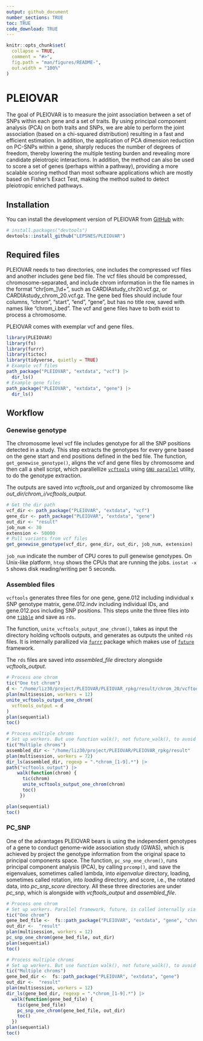```yaml
---
output: github_document
number_sections: TRUE
toc: TRUE
code_download: TRUE
---
```


<!-- README.md is generated from README.Rmd. Please edit that file -->

```r
knitr::opts_chunk$set(
  collapse = TRUE,
  comment = "#>",
  fig.path = "man/figures/README-",
  out.width = "100%"
)
```

# PLEIOVAR

<!-- badges: start -->
<!-- badges: end -->

The goal of PLEIOVAR is to measure the joint association between a set of SNPs within each gene and a set of traits.  By using principal component analysis (PCA) on both traits and SNPs, we are able to perform the joint association (based on a chi-squared distribution) resulting in a fast and efficient estimation.  In addition, the application of PCA dimension reduction on PC-SNPs within a gene, sharply reduces the number of degrees of freedom, thereby lowering the multiple testing burden and revealing more candidate pleiotropic interactions.   In addition, the method can also be used to score a set of genes (perhaps within a pathway), providing a more scalable scoring method than most software applications which are mostly based on Fisher’s Exact Test, making the method suited to detect pleiotropic enriched pathways.

## Installation

You can install the development version of PLEIOVAR from [GitHub](https://github.com/) with:

``` r
# install.packages("devtools")
devtools::install_github("LEPSNES/PLEIOVAR")
```

## Required files

PLEIOVAR needs to two directories, one includes the compressed vcf files and another includes gene bed file. The vcf files should be compressed, chromosome-separated, and include chrom information in the file names in the format "chr[om_]\\d+", such as CARDIAstudy_chr20.vcf.gz, or CARDIAstudy_chrom_20.vcf.gz. The gene bed files should include four columns, "chrom", "start", "end", "gene", but has no title row, saved with names like "chrom_i.bed". The vcf and gene files have to both exist to process a chromosome.


PLEIOVAR comes with exemplar vcf and gene files.

```r
library(PLEIOVAR)
library(fs)
library(furrr)
library(tictoc)
library(tidyverse, quietly = TRUE)
# Example vcf files
path_package("PLEIOVAR", "extdata", "vcf") |> 
  dir_ls()
# Example gene files
path_package("PLEIOVAR", "extdata", "gene") |> 
  dir_ls()
```

## Workflow

### Genewise genotype

The chromosome level vcf file includes genotype for all the SNP positions detected in a study. This step extracts the genotypes for every gene based on the gene start and end positions defined in the bed file. The function, `get_genewise_genotype()`, aligns the vcf and gene files by chromosome and then call a shell script, which parallellize [`vcftools`](https://vcftools.github.io/man_latest.html)  using [`GNU parallel`](https://www.gnu.org/software/parallel/) utility, to do the genotype extraction. 

The outputs are saved into *vcftools_out* and organized by chromosome like *out_dir/chrom_i/vcftools_output*.

```r
# Get the dir path
vcf_dir <- path_package("PLEIOVAR", "extdata", "vcf")
gene_dir <- path_package("PLEIOVAR", "extdata", "gene")
out_dir <- "result"
job_num <- 30
extension <- 50000
# Pull variants from vcf files
get_genewise_genotype(vcf_dir, gene_dir, out_dir, job_num, extension)
```

`job_num` indicate the number of CPU cores to pull genewise genotypes. On Unix-like platform, `htop` shows the CPUs that are running the jobs. `iostat -x 5` shows disk reading/writing per 5 seconds. 

### Assembled files

`vcftools` generates three files for one gene, gene.012 including individual x SNP genotype matrix, gene.012.indv including individual IDs, and gene.012.pos including SNP positions. This steps unite the three files into one [`tibble`](https://tibble.tidyverse.org/) and save as `rds`. 

The function, `unite_vcftools_output_one_chrom()`, takes as input the directory holding vcftools outputs, and generates as outputs the united `rds` files. It is internally parallized via [`furrr`](https://furrr.futureverse.org/) package which makes use of [`future`](https://future.futureverse.org/) framework. 

The `rds` files are saved into *assembled_file* directory alongside *vcftools_output*. 

```r
# Process one chrom
tic("One tst chrom")
d <- "/home/liz30/project/PLEIOVAR/PLEIOVAR_rpkg/result/chrom_20/vcftools_output"
plan(multisession, workers = 12)
unite_vcftools_output_one_chrom(
  vcftools_output = d
)
plan(sequential)
toc()

# Process multiple chroms
# Set up workers. But use function walk(), not future_walk(), to avoid double paralleling at both chrom and gene levels.
tic("Multiple chroms")
assembled_dir <- "/home/liz30/project/PLEIOVAR/PLEIOVAR_rpkg/result"
plan(multisession, workers = 72)
dir_ls(assembled_dir, regexp = ".*chrom_[1-9].*") |>
path("vcftools_output") |>
    walk(function(chrom) {
      tic(chrom)
      unite_vcftools_output_one_chrom(chrom)
      toc()
     })

plan(sequential)
toc()

```

### PC_SNP

One of the advantages PLEIOVAR bears is using the independent genotypes of a gene to conduct genome-wide association study (GWAS), which is achieved by project the genotype information from the original space to principal components space. The function, `pc_snp_one_chrom()`, runs principal component analysis (PCA), by calling `prcomp()`, and save the eigenvalues, sometimes called lambda, into *eigenvalue* directory, loading, sometimes called rotation, into *loading* directory, and score, i.e., the rotated data, into *pc_snp_score* directory. All these three directories are under *pc_snp*, which is alongside with *vcftools_output* and *assembled_file*. 


```r
# Process one chrom
# Set up workers. Parallel framework, future, is called internally via furrr
tic("One chrom")
gene_bed_file <-  fs::path_package("PLEIOVAR", "extdata", "gene", "chrom_20.bed")
out_dir <-  "result"
plan(multisession, workers = 12)
pc_snp_one_chrom(gene_bed_file, out_dir)
plan(sequential)
toc()

# Process multiple chroms
# Set up workers. But use function walk(), not future_walk(), to avoid double paralleling at both chrom and gene levels.
tic("Multiple chroms")
gene_bed_dir <-  fs::path_package("PLEIOVAR", "extdata", "gene")
out_dir <-  "result"
plan(multisession, workers = 12)
dir_ls(gene_bed_dir, regexp = ".*chrom_[1-9].*") |>
  walk(function(gene_bed_file) {
    tic(gene_bed_file)
    pc_snp_one_chrom(gene_bed_file, out_dir)
    toc()
  })
plan(sequential)
toc()
```








